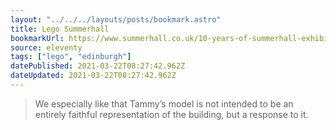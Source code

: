 ```yaml
---
layout: "../../../layouts/posts/bookmark.astro"
title: Lego Summerhall
bookmarkUrl: https://www.summerhall.co.uk/10-years-of-summerhall-exhibition/tammy-watchorn/
source: eleventy
tags: ["lego", "edinburgh"]
datePublished: 2021-03-22T08:27:42.962Z
dateUpdated: 2021-03-22T08:27:42.962Z
---
```


> We especially like that Tammy’s model is not intended to be an entirely faithful representation of the building, but a response to it.
